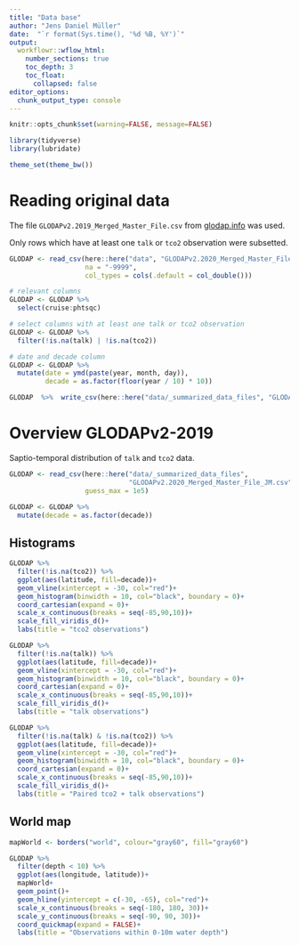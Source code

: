 ```yaml
---
title: "Data base"
author: "Jens Daniel Müller"
date:  "`r format(Sys.time(), '%d %B, %Y')`"
output: 
  workflowr::wflow_html:
    number_sections: true
    toc_depth: 3
    toc_float:
      collapsed: false
editor_options:
  chunk_output_type: console
---
```


```r
knitr::opts_chunk$set(warning=FALSE, message=FALSE)
```

```r
library(tidyverse)
library(lubridate)
```


```r
theme_set(theme_bw())
```

# Reading original data

The file `GLODAPv2.2019_Merged_Master_File.csv` from [glodap.info](https://www.glodap.info/) was used.

Only rows which have at least one `talk` or `tco2` observation were subsetted. 

```r

GLODAP <- read_csv(here::here("data", "GLODAPv2.2020_Merged_Master_File.csv"),
                   na = "-9999",
                   col_types = cols(.default = col_double()))

# relevant columns
GLODAP <- GLODAP %>% 
  select(cruise:phtsqc)

# select columns with at least one talk or tco2 observation
GLODAP <- GLODAP %>% 
  filter(!is.na(talk) | !is.na(tco2))

# date and decade column
GLODAP <- GLODAP %>% 
  mutate(date = ymd(paste(year, month, day)),
         decade = as.factor(floor(year / 10) * 10))

GLODAP  %>%  write_csv(here::here("data/_summarized_data_files", "GLODAPv2.2020_Merged_Master_File_JM.csv"))

```

# Overview GLODAPv2-2019

Saptio-temporal distribution of `talk` and `tco2` data.

```r

GLODAP <- read_csv(here::here("data/_summarized_data_files",
                              "GLODAPv2.2020_Merged_Master_File_JM.csv"),
                   guess_max = 1e5)

GLODAP <- GLODAP %>% 
  mutate(decade = as.factor(decade))

```

## Histograms

```r

GLODAP %>% 
  filter(!is.na(tco2)) %>% 
  ggplot(aes(latitude, fill=decade))+
  geom_vline(xintercept = -30, col="red")+
  geom_histogram(binwidth = 10, col="black", boundary = 0)+
  coord_cartesian(expand = 0)+
  scale_x_continuous(breaks = seq(-85,90,10))+
  scale_fill_viridis_d()+
  labs(title = "tco2 observations")

```

```r

GLODAP %>% 
  filter(!is.na(talk)) %>% 
  ggplot(aes(latitude, fill=decade))+
  geom_vline(xintercept = -30, col="red")+
  geom_histogram(binwidth = 10, col="black", boundary = 0)+
  coord_cartesian(expand = 0)+
  scale_x_continuous(breaks = seq(-85,90,10))+
  scale_fill_viridis_d()+
  labs(title = "talk observations")

```

```r

GLODAP %>% 
  filter(!is.na(talk) & !is.na(tco2)) %>% 
  ggplot(aes(latitude, fill=decade))+
  geom_vline(xintercept = -30, col="red")+
  geom_histogram(binwidth = 10, col="black", boundary = 0)+
  coord_cartesian(expand = 0)+
  scale_x_continuous(breaks = seq(-85,90,10))+
  scale_fill_viridis_d()+
  labs(title = "Paired tco2 + talk observations")

```

## World map

```r

mapWorld <- borders("world", colour="gray60", fill="gray60")

GLODAP %>% 
  filter(depth < 10) %>% 
  ggplot(aes(longitude, latitude))+
  mapWorld+
  geom_point()+
  geom_hline(yintercept = c(-30, -65), col="red")+
  scale_x_continuous(breaks = seq(-180, 180, 30))+
  scale_y_continuous(breaks = seq(-90, 90, 30))+
  coord_quickmap(expand = FALSE)+
  labs(title = "Observations within 0-10m water depth")

```

